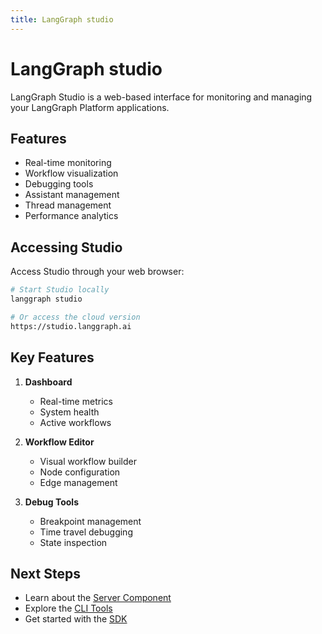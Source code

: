 ```yaml
---
title: LangGraph studio
---
```


# LangGraph studio

LangGraph Studio is a web-based interface for monitoring and managing your LangGraph Platform applications.

## Features

- Real-time monitoring
- Workflow visualization
- Debugging tools
- Assistant management
- Thread management
- Performance analytics

## Accessing Studio

Access Studio through your web browser:

```bash
# Start Studio locally
langgraph studio

# Or access the cloud version
https://studio.langgraph.ai
```

## Key Features

1. **Dashboard**
   - Real-time metrics
   - System health
   - Active workflows

2. **Workflow Editor**
   - Visual workflow builder
   - Node configuration
   - Edge management

3. **Debug Tools**
   - Breakpoint management
   - Time travel debugging
   - State inspection

## Next Steps

- Learn about the [Server Component](/langgraph-platform/components/server)
- Explore the [CLI Tools](/langgraph-platform/components/cli)
- Get started with the [SDK](/langgraph-platform/components/sdk) 